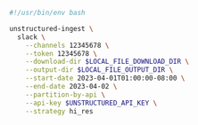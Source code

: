 ```bash Shell
#!/usr/bin/env bash

unstructured-ingest \
  slack \
    --channels 12345678 \
    --token 12345678 \
    --download-dir $LOCAL_FILE_DOWNLOAD_DIR \
    --output-dir $LOCAL_FILE_OUTPUT_DIR \
    --start-date 2023-04-01T01:00:00-08:00 \
    --end-date 2023-04-02 \
    --partition-by-api \
    --api-key $UNSTRUCTURED_API_KEY \
    --strategy hi_res
```
